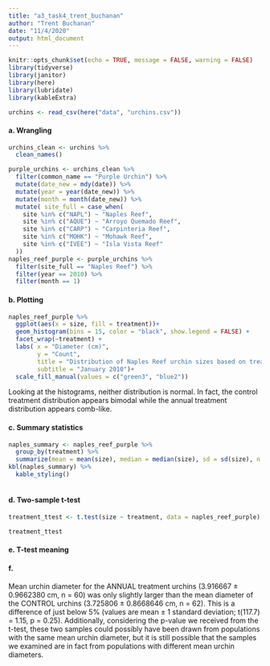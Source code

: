 ```yaml
---
title: "a3_task4_trent_buchanan"
author: "Trent Buchanan"
date: "11/4/2020"
output: html_document
---
```


```r
knitr::opts_chunk$set(echo = TRUE, message = FALSE, warning = FALSE)
library(tidyverse)
library(janitor)
library(here)
library(lubridate)
library(kableExtra)
```

```r
urchins <- read_csv(here("data", "urchins.csv"))
```

#### **a. Wrangling**

```r
urchins_clean <- urchins %>% 
  clean_names()

purple_urchins <- urchins_clean %>% 
  filter(common_name == "Purple Urchin") %>% 
  mutate(date_new = mdy(date)) %>% 
  mutate(year = year(date_new)) %>%
  mutate(month = month(date_new)) %>% 
  mutate( site_full = case_when(
    site %in% c("NAPL") ~ "Naples Reef",
    site %in% c("AQUE") ~ "Arroyo Quemado Reef",
    site %in% c("CARP") ~ "Carpinteria Reef",
    site %in% c("MOHK") ~ "Mohawk Reef",
    site %in% c("IVEE") ~ "Isla Vista Reef"
  ))
naples_reef_purple <- purple_urchins %>% 
  filter(site_full == "Naples Reef") %>% 
  filter(year == 2010) %>% 
  filter(month == 1)
```

#### **b. Plotting**

```r
naples_reef_purple %>% 
  ggplot(aes(x = size, fill = treatment))+
  geom_histogram(bins = 15, color = "black", show.legend = FALSE) +
  facet_wrap(~treatment) +
  labs( x = "Diameter (cm)",
        y = "Count",
        title = "Distribution of Naples Reef urchin sizes based on treatment",
        subtitle = "January 2010")+
  scale_fill_manual(values = c("green3", "blue2"))
```

Looking at the histograms, neither distribution is normal. In fact, the control treatment distribution appears bimodal while the annual treatment distribution appears comb-like. 

#### **c. Summary statistics**

```r
naples_summary <- naples_reef_purple %>% 
  group_by(treatment) %>% 
  summarize(mean = mean(size), median = median(size), sd = sd(size), n = n())
kbl(naples_summary) %>% 
  kable_styling()
  
```

#### **d. Two-sample t-test**

```r
treatment_ttest <- t.test(size ~ treatment, data = naples_reef_purple)

treatment_ttest
```

#### **e. T-test meaning**
#### **f.**

Mean urchin diameter for the ANNUAL treatment urchins (3.916667 $\pm$ 0.9662380 cm, n = 60) was only slightly larger than the mean diameter of the CONTROL urchins (3.725806 $\pm$ 0.8668646 cm, n = 62). This is a difference of just below 5% (values are mean $\pm$ 1 standard deviation; t(117.7) = 1.15, p = 0.25). Additionally, considering the p-value we received from the t-test, these two samples could possibly have been drawn from populations with the same mean urchin diameter, but it is still possible that the samples we examined are in fact from populations with different mean urchin diameters. 


